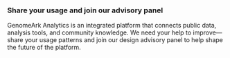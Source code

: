 ### Share your usage and join our advisory panel

GenomeArk Analytics is an integrated platform that connects public data, analysis tools, and community knowledge. We need your help to improve—share your usage patterns and join our design advisory panel to help shape the future of the platform.

<CardActions>
  <Link
    label="Get Involved"
    url=""
  />
</CardActions>
